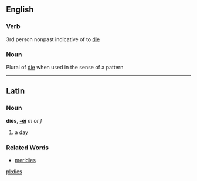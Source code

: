==English==
===Verb===
3rd person nonpast indicative of to [[die]]

===Noun===
Plural of [[die]] when used in the sense of a pattern

----
==Latin==
===Noun===
'''diēs, [[Wiktionary Appendix:Latin fifth declension|-ēī]]''' ''m or f''

#a [[day]]
===Related Words===
*[[meridies]]

[[pl:dies]]